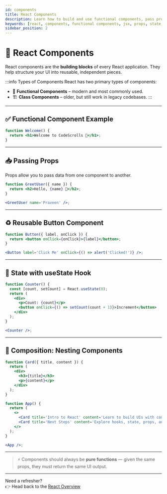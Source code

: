 ```yaml
---
id: components
title: React Components
description: Learn how to build and use functional components, pass props, and manage state in React with practical live examples.
keywords: [react, components, functional components, jsx, props, state, hooks, ui development]
sidebar_position: 2
---
```


# 🧱 React Components

React components are the **building blocks** of every React application. They help structure your UI into reusable, independent pieces.

:::info Types of Components
React has two primary types of components:

- 🧠 **Functional Components** – modern and most commonly used.
- 🏗️ **Class Components** – older, but still work in legacy codebases.
  :::

---

## ✅ Functional Component Example

```jsx live
function Welcome() {
  return <h1>Welcome to CodeScrolls 🚀</h1>;
}
```

---

## 📥 Passing Props

Props allow you to pass data from one component to another.

```jsx
function GreetUser({ name }) {
  return <h2>Hello, {name} 👋</h2>;
}

<GreetUser name='Praveen' />;
```

---

## ♻️ Reusable Button Component

```jsx
function Button({ label, onClick }) {
  return <button onClick={onClick}>{label}</button>;
}

<Button label='Click Me' onClick={() => alert('Clicked!')} />;
```

---

## 🧠 State with useState Hook

```jsx
function Counter() {
  const [count, setCount] = React.useState(0);
  return (
    <div>
      <p>Count: {count}</p>
      <button onClick={() => setCount(count + 1)}>Increment</button>
    </div>
  );
}

<Counter />;
```

---

## 🧱 Composition: Nesting Components

```jsx
function Card({ title, content }) {
  return (
    <div>
      <h3>{title}</h3>
      <p>{content}</p>
    </div>
  );
}

function App() {
  return (
    <>
      <Card title='Intro to React' content='Learn to build UIs with components.' />
      <Card title='Next Steps' content='Explore hooks, state, props, and more.' />
    </>
  );
}

<App />;
```

---

> ⚡ Components should always be **pure functions** — given the same props, they must return the same UI output.

---

Need a refresher?  
👉 Head back to the [React Overview](./)
